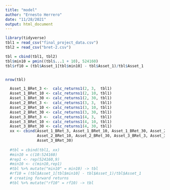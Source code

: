 ```yaml
---
title: "model"
author: "Ernesto Herrero"
date: "11/28/2021"
output: html_document
---
```


```r

library(tidyverse)
tbl1 = read_csv("final_project_data.csv")
tbl2 = read_csv("bret-2.csv")
```


```r
tbl = cbind(tbl1, tbl2)
tbl$min10 = pmin((tbl$...1 + 10), 524160)
tbl$rf10 = (tbl$Asset_1[tbl$min10] - tbl$Asset_1)/tbl$Asset_1



```

```r
nrow(tbl)
```

```r

  Asset_1_BRet_3 <-  calc_returns1(2, 3,  tbl1)
  Asset_1_BRet_10 <- calc_returns1(2, 10, tbl1)
  Asset_1_BRet_30 <- calc_returns1(2, 30, tbl1)
  Asset_2_BRet_3 <-  calc_returns1(3, 3,  tbl1)
  Asset_2_BRet_10 <- calc_returns1(3, 10, tbl1)
  Asset_2_BRet_30 <- calc_returns1(3, 30, tbl1)
  Asset_3_BRet_3 <-  calc_returns1(4, 3,  tbl1)
  Asset_3_BRet_10 <- calc_returns1(4, 10, tbl1)
  Asset_3_BRet_30 <- calc_returns1(4, 30, tbl1)
  xx <- cbind(Asset_1_BRet_3, Asset_1_BRet_10, Asset_1_BRet_30, Asset_2_BRet_3, 
              Asset_2_BRet_10, Asset_2_BRet_30, Asset_3_BRet_3, Asset_3_BRet_10, 
              Asset_3_BRet_30)
  
  #tbl = cbind(tbl1, xx)
  #min10 = c(10:524160)
  #rep1 <- rep(524160,9)
  #min10 <- c(min10,rep1)
  #tbl %>% mutate("min10" = min10) -> tbl
  #rf10 = (tbl$Asset_1[tbl$min10] - tbl$Asset_1)/tbl$Asset_1
  # creating forward returns
  #tbl %>% mutate("rf10" = rf10) -> tbl





```

```r

```
